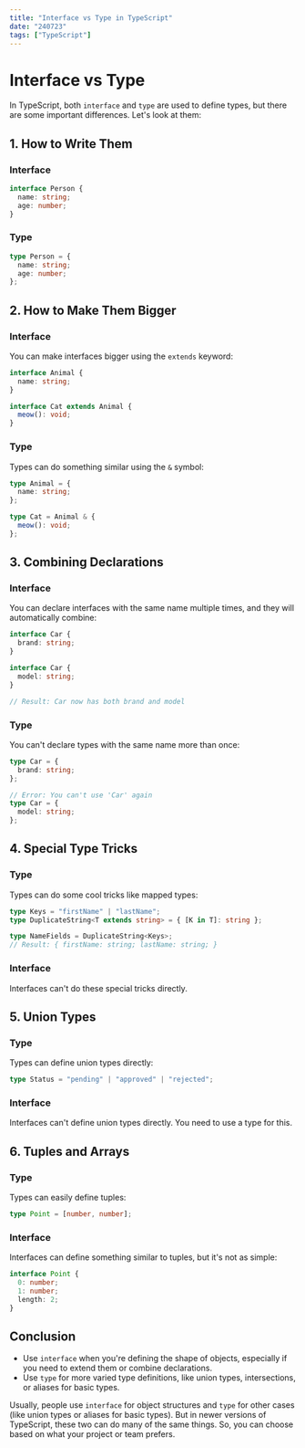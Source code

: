 ```yaml
---
title: "Interface vs Type in TypeScript"
date: "240723"
tags: ["TypeScript"]
---
```


# Interface vs Type

In TypeScript, both `interface` and `type` are used to define types, but there are some important differences. Let's look at them:

## 1. How to Write Them

### Interface

```typescript
interface Person {
  name: string;
  age: number;
}
```

### Type

```typescript
type Person = {
  name: string;
  age: number;
};
```

## 2. How to Make Them Bigger

### Interface

You can make interfaces bigger using the `extends` keyword:

```typescript
interface Animal {
  name: string;
}

interface Cat extends Animal {
  meow(): void;
}
```

### Type

Types can do something similar using the `&` symbol:

```typescript
type Animal = {
  name: string;
};

type Cat = Animal & {
  meow(): void;
};
```

## 3. Combining Declarations

### Interface

You can declare interfaces with the same name multiple times, and they will automatically combine:

```typescript
interface Car {
  brand: string;
}

interface Car {
  model: string;
}

// Result: Car now has both brand and model
```

### Type

You can't declare types with the same name more than once:

```typescript
type Car = {
  brand: string;
};

// Error: You can't use 'Car' again
type Car = {
  model: string;
};
```

## 4. Special Type Tricks

### Type

Types can do some cool tricks like mapped types:

```typescript
type Keys = "firstName" | "lastName";
type DuplicateString<T extends string> = { [K in T]: string };

type NameFields = DuplicateString<Keys>;
// Result: { firstName: string; lastName: string; }
```

### Interface

Interfaces can't do these special tricks directly.

## 5. Union Types

### Type

Types can define union types directly:

```typescript
type Status = "pending" | "approved" | "rejected";
```

### Interface

Interfaces can't define union types directly. You need to use a type for this.

## 6. Tuples and Arrays

### Type

Types can easily define tuples:

```typescript
type Point = [number, number];
```

### Interface

Interfaces can define something similar to tuples, but it's not as simple:

```typescript
interface Point {
  0: number;
  1: number;
  length: 2;
}
```

## Conclusion

- Use `interface` when you're defining the shape of objects, especially if you need to extend them or combine declarations.
- Use `type` for more varied type definitions, like union types, intersections, or aliases for basic types.

Usually, people use `interface` for object structures and `type` for other cases (like union types or aliases for basic types). But in newer versions of TypeScript, these two can do many of the same things. So, you can choose based on what your project or team prefers.
